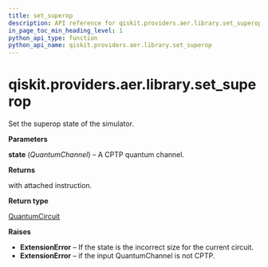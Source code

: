 ```yaml
---
title: set_superop
description: API reference for qiskit.providers.aer.library.set_superop
in_page_toc_min_heading_level: 1
python_api_type: function
python_api_name: qiskit.providers.aer.library.set_superop
---
```


# qiskit.providers.aer.library.set\_superop

<Function id="qiskit.providers.aer.library.set_superop" isDedicatedPage={true} github="https://github.com/qiskit/qiskit-aer/tree/stable/0.10/qiskit/providers/aer/library/set_instructions/set_superop.py" signature="set_superop(self, state)">
  Set the superop state of the simulator.

  **Parameters**

  **state** (*QuantumChannel*) – A CPTP quantum channel.

  **Returns**

  with attached instruction.

  **Return type**

  [QuantumCircuit](qiskit.circuit.QuantumCircuit "qiskit.circuit.QuantumCircuit")

  **Raises**

  *   **ExtensionError** – If the state is the incorrect size for the current circuit.
  *   **ExtensionError** – if the input QuantumChannel is not CPTP.
</Function>

